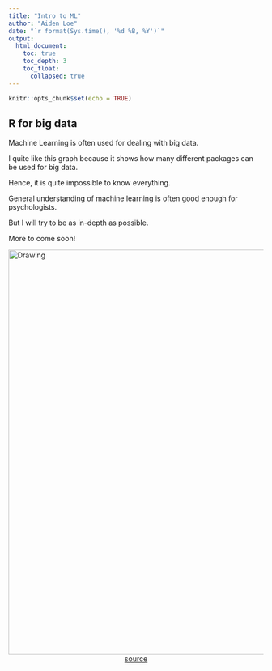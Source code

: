 ```yaml
---
title: "Intro to ML"
author: "Aiden Loe"
date: "`r format(Sys.time(), '%d %B, %Y')`"
output:
  html_document:
    toc: true
    toc_depth: 3
    toc_float: 
      collapsed: true
---
```


```r
knitr::opts_chunk$set(echo = TRUE)
```

## R for big data

Machine Learning is often used for dealing with big data. 

I quite like this graph because it shows how many different packages can be used for big data. 

Hence, it is quite impossible to know everything. 

General understanding of machine learning is often good enough for psychologists. 

But I will try to be as in-depth as possible. 

More to come soon! 

<img src="images/bigdatamap.png" alt="Drawing" style="width: 850px; height:800px"/>
<center>[source](http://www.xmind.net/m/LKF2)</center>



<script>
  (function(i,s,o,g,r,a,m){i['GoogleAnalyticsObject']=r;i[r]=i[r]||function(){
  (i[r].q=i[r].q||[]).push(arguments)},i[r].l=1*new Date();a=s.createElement(o),
  m=s.getElementsByTagName(o)[0];a.async=1;a.src=g;m.parentNode.insertBefore(a,m)
  })(window,document,'script','https://www.google-analytics.com/analytics.js','ga');

  ga('create', 'UA-98916204-1', 'auto');
  ga('send', 'pageview');

</script>
